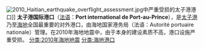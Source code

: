 {{expand|time=2010-01-19T15:24:05+00:00}}
[[File:2010_Haitian_earthquake_overflight_assessment.jpg|thumb]]中严重受损的太子港港口]]
'''太子港国际港口'''（[[法语|法语]]：'''Port international de Port-au-Prince'''），是[[太子港|太子港]]乃至[[海地|海地]]全国最重要的对外港口，由海地国家港务局（法语：Autorité portuaire nationale）管理。在2010年海地地震中，由于本身的建设素质不高，港口设施严重受损。
[[分类:2010年海地地震|分类:2010年海地地震]]
[[分类:海地港口|分类:海地港口]]
{{2010年海地地震}}